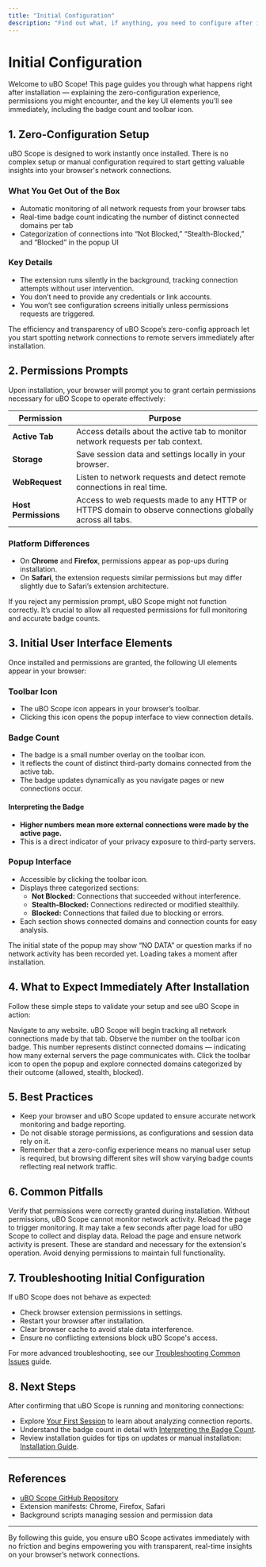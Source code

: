 ```yaml
---
title: "Initial Configuration"
description: "Find out what, if anything, you need to configure after installation. Cover the extension's zero-config experience, highlight permissions prompts, and explain initial UI elements like the badge count and toolbar icon."
---
```


# Initial Configuration

Welcome to uBO Scope! This page guides you through what happens right after installation — explaining the zero-configuration experience, permissions you might encounter, and the key UI elements you’ll see immediately, including the badge count and toolbar icon.

## 1. Zero-Configuration Setup

uBO Scope is designed to work instantly once installed. There is no complex setup or manual configuration required to start getting valuable insights into your browser's network connections.

### What You Get Out of the Box

- Automatic monitoring of all network requests from your browser tabs
- Real-time badge count indicating the number of distinct connected domains per tab
- Categorization of connections into “Not Blocked,” “Stealth-Blocked,” and “Blocked” in the popup UI

### Key Details

- The extension runs silently in the background, tracking connection attempts without user intervention.
- You don’t need to provide any credentials or link accounts.
- You won’t see configuration screens initially unless permissions requests are triggered.

<Check>
The efficiency and transparency of uBO Scope’s zero-config approach let you start spotting network connections to remote servers immediately after installation.
</Check>

## 2. Permissions Prompts

Upon installation, your browser will prompt you to grant certain permissions necessary for uBO Scope to operate effectively:

| Permission     | Purpose                                            |
| -------------- | ------------------------------------------------- |
| **Active Tab** | Access details about the active tab to monitor network requests per tab context.
| **Storage**    | Save session data and settings locally in your browser.
| **WebRequest** | Listen to network requests and detect remote connections in real time.
| **Host Permissions** | Access to web requests made to any HTTP or HTTPS domain to observe connections globally across all tabs.

### Platform Differences

- On **Chrome** and **Firefox**, permissions appear as pop-ups during installation.
- On **Safari**, the extension requests similar permissions but may differ slightly due to Safari’s extension architecture.

<Warning>
If you reject any permission prompt, uBO Scope might not function correctly. It’s crucial to allow all requested permissions for full monitoring and accurate badge counts.
</Warning>

## 3. Initial User Interface Elements

Once installed and permissions are granted, the following UI elements appear in your browser:

### Toolbar Icon

- The uBO Scope icon appears in your browser’s toolbar.
- Clicking this icon opens the popup interface to view connection details.

### Badge Count

- The badge is a small number overlay on the toolbar icon.
- It reflects the count of distinct third-party domains connected from the active tab.
- The badge updates dynamically as you navigate pages or new connections occur.

#### Interpreting the Badge

- **Higher numbers mean more external connections were made by the active page.**
- This is a direct indicator of your privacy exposure to third-party servers.

### Popup Interface

- Accessible by clicking the toolbar icon.
- Displays three categorized sections:
  - **Not Blocked:** Connections that succeeded without interference.
  - **Stealth-Blocked:** Connections redirected or modified stealthily.
  - **Blocked:** Connections that failed due to blocking or errors.
- Each section shows connected domains and connection counts for easy analysis.

<Note>
The initial state of the popup may show “NO DATA” or question marks if no network activity has been recorded yet. Loading takes a moment after installation.
</Note>

## 4. What to Expect Immediately After Installation

Follow these simple steps to validate your setup and see uBO Scope in action:

<Steps>
<Step title="Visit a website">
Navigate to any website. uBO Scope will begin tracking all network connections made by that tab.
</Step>
<Step title="Look at the badge count">
Observe the number on the toolbar icon badge. This number represents distinct connected domains — indicating how many external servers the page communicates with.
</Step>
<Step title="Open the popup interface">
Click the toolbar icon to open the popup and explore connected domains categorized by their outcome (allowed, stealth, blocked).
</Step>
</Steps>

## 5. Best Practices

- Keep your browser and uBO Scope updated to ensure accurate network monitoring and badge reporting.
- Do not disable storage permissions, as configurations and session data rely on it.
- Remember that a zero-config experience means no manual user setup is required, but browsing different sites will show varying badge counts reflecting real network traffic.

## 6. Common Pitfalls

<AccordionGroup title="Initial Configuration Pitfalls">
<Accordion title="No badge count appearing after installation">
Verify that permissions were correctly granted during installation. Without permissions, uBO Scope cannot monitor network activity. Reload the page to trigger monitoring.
</Accordion>
<Accordion title="Popup shows NO DATA or question marks">
It may take a few seconds after page load for uBO Scope to collect and display data. Reload the page and ensure network activity is present.
</Accordion>
<Accordion title="Unexpected permission requests after install">
These are standard and necessary for the extension's operation. Avoid denying permissions to maintain full functionality.
</Accordion>
</AccordionGroup>

## 7. Troubleshooting Initial Configuration

If uBO Scope does not behave as expected:

- Check browser extension permissions in settings.
- Restart your browser after installation.
- Clear browser cache to avoid stale data interference.
- Ensure no conflicting extensions block uBO Scope's access.

For more advanced troubleshooting, see our [Troubleshooting Common Issues](https://github.com/gorhill/uBO-Scope/wiki/Troubleshooting) guide.

## 8. Next Steps

After confirming that uBO Scope is running and monitoring connections:

- Explore [Your First Session](https://github.com/gorhill/uBO-Scope/wiki/Your-First-Session) to learn about analyzing connection reports.
- Understand the badge count in detail with [Interpreting the Badge Count](https://github.com/gorhill/uBO-Scope/wiki/Interpreting-the-Badge-Count).
- Review installation guides for tips on updates or manual installation: [Installation Guide](https://github.com/gorhill/uBO-Scope/wiki/Installation-Guide).


---

## References
- [uBO Scope GitHub Repository](https://github.com/gorhill/uBO-Scope)
- Extension manifests: Chrome, Firefox, Safari
- Background scripts managing session and permission data


---

By following this guide, you ensure uBO Scope activates immediately with no friction and begins empowering you with transparent, real-time insights on your browser’s network connections.